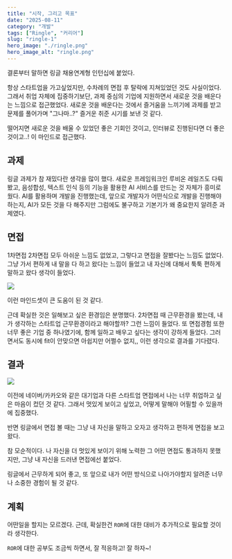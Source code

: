 ```yaml
---
title: "시작, 그리고 목표"
date: "2025-08-11"
category: "개발"
tags: ["Ringle", "커리어"]
slug: "ringle-1"
hero_image: "./ringle.png"
hero_image_alt: "ringle.png"
---
```



결론부터 말하면 링글 채용연계형 인턴십에 붙었다.

항상 스타트업을 가고싶었지만, 수차례의 면접 후 탈락에 지쳐있었던 것도 사실이었다.
그래서 취업 자체에 집중하기보단, 과제 중심의 기업에 지원하면서 새로운 것을 배운다는 느낌으로 접근했었다. 새로운 것을 배운다는 것에서 즐거움을 느끼기에 과제를 받고 문제를 풀어가며 "그나마..?" 즐거운 취준 시기를 보낸 것 같다.

떨어지면 새로운 것을 배울 수 있었던 좋은 기회인 것이고, 인터뷰로 진행된다면 더 좋은 것이고..! 이 마인드로 접근했다.

## 과제

링글 과제가 참 재밌다란 생각을 많이 했다. 새로운 프레임워크인 루비온 레일즈도 다뤄봤고, 음성합성, 텍스트 인식 등의 기능을 활용한 AI 서비스를 만드는 것 자체가 흥미로웠다.
AI를 활용하며 개발을 진행했는데, 앞으로 개발자가 어떤식으로 개발을 진행해야하는지, AI가 모든 것을 다 해주지만 그럼에도 불구하고 기본기가 왜 중요한지 알려준 과제였다.

## 면접

1차면접 2차면접 모두 아쉬운 느낌도 없었고, 그렇다고 면접을 잘봤다는 느낌도 없었다. 그냥 가서 편하게 내 말을 다 하고 왔다는 느낌이 들었고 내 자신에 대해서 툭툭 편하게 말하고 왔다 생각이 들었다.

<img src={KakaoTalk1} width={300} className="mx-auto"/>

이런 마인드셋이 큰 도움이 된 것 같다.

근데 확실한 것은 일해보고 싶은 환경임은 분명했다. 2차면접 때 근무환경을 봤는데, 내가 생각하는 스타트업 근무환경이라고 해야할까? 그런 느낌이 들었다.
또 면접경험 또한 너무 좋은 기업 중 하나였기에, 함께 일하고 배우고 싶다는 생각이 강하게 들었다. 그러면서도 동시에 fit이 안맞으면 아쉽지만 어쩔수 없지,, 이런 생각으로 결과를 기다렸다.

## 결과

<img src={KakaoTalk2} width={300} className="mx-auto"/>

이전에 네이버/카카오와 같은 대기업과 다른 스타트업 면접에서 나는 너무 취업하고 싶은 마음이 컸던 것 같다. 그래서 멋있게 보이고 싶었고, 어떻게 말해야 어필할 수 있을까에 집중했다.

반면 링글에서 면접 볼 때는 그냥 내 자신을 말하고 오자고 생각하고 편하게 면접을 보고 왔다.

참 모순적이다. 나 자신을 더 멋있게 보이기 위해 노력한 그 어떤 면접도 통과하지 못했지만, 그냥 내 자신을 드러낸 면접에선 붙었다.

링글에서 근무하게 되어 좋고, 또 앞으로 내가 어떤 방식으로 나아가야할지 알려준 너무나 소중한 경험이 될 것 같다.

## 계획

어떤일을 할지는 모르겠다. 근데, 확실한건 `ROR`에 대한 대비가 추가적으로 필요할 것이라 생각한다.

`ROR`에 대한 공부도 조금씩 하면서, 잘 적응하고! 잘 하자~!

